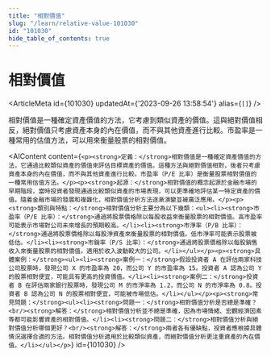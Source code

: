 ```yaml
---
title: "相對價值"
slug: "/learn/relative-value-101030"
id: "101030"
hide_table_of_contents: true
---
```



# 相對價值

<ArticleMeta id={101030} updatedAt={'2023-09-26 13:58:54'} alias={`[]`} />
<div className='border-solid border-b border-t-0 my-4 border-[var(--ifm-color-gray-300)]' />

相對價值是一種確定資產價值的方法，它考慮到類似資產的價值。這與絕對價值相反，絕對價值只考慮資產本身的內在價值，而不與其他資產進行比較。市盈率是一種常用的估值方法，可以用來衡量股票的相對價值。

<AIContent content={`<p><strong>定義：</strong>相對價值是一種確定資產價值的方法，它通過比較類似資產的價值來評估目標資產的價值。這種方法與絕對價值相對，後者只考慮資產本身的內在價值，而不與其他資產進行比較。市盈率（P/E 比率）是衡量股票相對價值的一種常用估值方法。</p><p><strong>起源：</strong>相對價值的概念起源於金融市場的早期階段，當時投資者發現通過比較類似資產的市場表現，可以更準確地評估某一特定資產的價值。隨着金融市場的發展和複雜化，相對價值分析方法逐漸演變並被廣泛應用。</p><p><strong>類別與特點：</strong>相對價值分析主要分為以下幾類：<ul><li><strong>市盈率（P/E 比率）：</strong>通過將股票價格除以每股收益來衡量股票的相對價值。高市盈率可能表示市場對公司未來增長的預期較高。</li><li><strong>市淨率（P/B 比率）：</strong>通過將股票價格除以每股淨資產來衡量股票的相對價值。低市淨率可能表示股票被低估。</li><li><strong>市銷率（P/S 比率）：</strong>通過將股票價格除以每股銷售收入來衡量股票的相對價值。適用於收入波動較大的公司。</li></ul></p><p><strong>具體案例：</strong><ul><li><strong>案例一：</strong>假設投資者 A 在評估兩家科技公司股票時，發現公司 X 的市盈率為 20，而公司 Y 的市盈率為 15。投資者 A 認為公司 Y 的股票相對便宜，可能具有更高的投資價值。</li><li><strong>案例二：</strong>投資者 B 在評估兩家銀行股票時，發現公司 M 的市淨率為 1.2，而公司 N 的市淨率為 0.8。投資者 B 認為公司 N 的股票相對便宜，可能被市場低估。</li></ul></p><p><strong>常見問題：</strong><ul><li><strong>問題一：</strong>相對價值分析是否總是準確？<br/><strong>解答：</strong>相對價值分析並不總是準確，因為市場情緒、宏觀經濟因素等都可能影響資產的相對價值。</li><li><strong>問題二：</strong>相對價值分析與絕對價值分析哪個更好？<br/><strong>解答：</strong>兩者各有優缺點，投資者應根據具體情況選擇合適的方法。相對價值分析適用於比較類似資產，而絕對價值分析更注重資產的內在價值。</li></ul></p>`} id={101030} />
